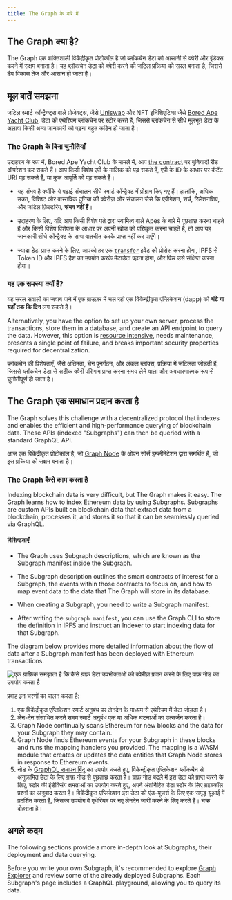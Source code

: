```yaml
---
title: The Graph के बारे में
---
```


## The Graph क्या है?

The Graph एक शक्तिशाली विकेंद्रीकृत प्रोटोकॉल है जो ब्लॉकचेन डेटा को आसानी से क्वेरी और इंडेक्स करने में सक्षम बनाता है। यह ब्लॉकचेन डेटा को क्वेरी करने की जटिल प्रक्रिया को सरल बनाता है, जिससे डैप विकास तेज और आसान हो जाता है।

## मूल बातें समझना

जटिल स्मार्ट कॉन्ट्रैक्ट्स वाले प्रोजेक्ट्स, जैसे [Uniswap](https://uniswap.org/) और NFT इनिशिएटिव्स जैसे [Bored Ape Yacht Club](https://boredapeyachtclub.com/), डेटा को एथेरियम ब्लॉकचेन पर स्टोर करते हैं, जिससे ब्लॉकचेन से सीधे मूलभूत डेटा के अलावा किसी अन्य जानकारी को पढ़ना बहुत कठिन हो जाता है।

### The Graph के बिना चुनौतियाँ

उदाहरण के रूप में, Bored Ape Yacht Club के मामले में, आप [the contract](https://etherscan.io/address/0xbc4ca0eda7647a8ab7c2061c2e118a18a936f13d#code) पर बुनियादी रीड ऑपरेशन कर सकते हैं। आप किसी विशेष एपी के मालिक को पढ़ सकते हैं, एपी के ID के आधार पर कंटेंट URI पढ़ सकते हैं, या कुल आपूर्ति को पढ़ सकते हैं।

- यह संभव है क्योंकि ये पढ़ाई संचालन सीधे स्मार्ट कॉन्ट्रैक्ट में प्रोग्राम किए गए हैं। हालांकि, अधिक उन्नत, विशिष्ट और वास्तविक दुनिया की क्वेरीज़ और संचालन जैसे कि एग्रीगेशन, सर्च, रिलेशनशिप, और जटिल फ़िल्टरिंग, **संभव नहीं हैं**।

- उदाहरण के लिए, यदि आप किसी विशेष पते द्वारा स्वामित्व वाले Apes के बारे में पूछताछ करना चाहते हैं और किसी विशेष विशेषता के आधार पर अपनी खोज को परिष्कृत करना चाहते हैं, तो आप यह जानकारी सीधे कॉन्ट्रैक्ट के साथ बातचीत करके प्राप्त नहीं कर पाएंगे।

- ज्यादा डेटा प्राप्त करने के लिए, आपको हर एक [`transfer`](https://etherscan.io/address/0xbc4ca0eda7647a8ab7c2061c2e118a18a936f13d#code#L1746) इवेंट को प्रोसेस करना होगा, IPFS से Token ID और IPFS हैश का उपयोग करके मेटाडेटा पढ़ना होगा, और फिर उसे संक्षिप्त करना होगा।

### यह एक समस्या क्यों है?

यह सरल सवालों का जवाब पाने में एक ब्राउज़र में चल रही एक विकेन्द्रीकृत एप्लिकेशन (dapp) को **घंटे या यहाँ तक कि दिन** लग सकते हैं।

Alternatively, you have the option to set up your own server, process the transactions, store them in a database, and create an API endpoint to query the data. However, this option is [resource intensive](/resources/benefits/), needs maintenance, presents a single point of failure, and breaks important security properties required for decentralization.

ब्लॉकचेन की विशेषताएँ, जैसे अंतिमता, चेन पुनर्गठन, और अंकल ब्लॉक्स, प्रक्रिया में जटिलता जोड़ती हैं, जिससे ब्लॉकचेन डेटा से सटीक क्वेरी परिणाम प्राप्त करना समय लेने वाला और अवधारणात्मक रूप से चुनौतीपूर्ण हो जाता है।

## The Graph  एक समाधान प्रदान करता है

The Graph solves this challenge with a decentralized protocol that indexes and enables the efficient and high-performance querying of blockchain data. These APIs (indexed "Subgraphs") can then be queried with a standard GraphQL API.

आज एक विकेंद्रीकृत प्रोटोकॉल है, जो [Graph Node](https://github.com/graphprotocol/graph-node) के ओपन सोर्स इम्प्लीमेंटेशन द्वारा समर्थित है, जो इस प्रक्रिया को सक्षम बनाता है।

### The Graph कैसे काम करता है

Indexing blockchain data is very difficult, but The Graph makes it easy. The Graph learns how to index Ethereum data by using Subgraphs. Subgraphs are custom APIs built on blockchain data that extract data from a blockchain, processes it, and stores it so that it can be seamlessly queried via GraphQL.

#### विशिष्टताएँ

- The Graph uses Subgraph descriptions, which are known as the Subgraph manifest inside the Subgraph.

- The Subgraph description outlines the smart contracts of interest for a Subgraph, the events within those contracts to focus on, and how to map event data to the data that The Graph will store in its database.

- When creating a Subgraph, you need to write a Subgraph manifest.

- After writing the `subgraph manifest`, you can use the Graph CLI to store the definition in IPFS and instruct an Indexer to start indexing data for that Subgraph.

The diagram below provides more detailed information about the flow of data after a Subgraph manifest has been deployed with Ethereum transactions.

![एक ग्राफ़िक समझाता है कि कैसे ग्राफ़ डेटा उपभोक्ताओं को क्वेरीज़ प्रदान करने के लिए ग्राफ़ नोड का उपयोग करता है](/img/graph-dataflow.png)

प्रवाह इन चरणों का पालन करता है:

1.  एक विकेंद्रीकृत एप्लिकेशन स्मार्ट अनुबंध पर लेनदेन के माध्यम से एथेरियम में डेटा जोड़ता है।
2.  लेन-देन संसाधित करते समय स्मार्ट अनुबंध एक या अधिक घटनाओं का उत्सर्जन करता है।
3.  Graph Node continually scans Ethereum for new blocks and the data for your Subgraph they may contain.
4.  Graph Node finds Ethereum events for your Subgraph in these blocks and runs the mapping handlers you provided. The mapping is a WASM module that creates or updates the data entities that Graph Node stores in response to Ethereum events.
5.  नोड के [GraphQL समापन बिंदु](https://graphql.org/learn/) का उपयोग करते हुए, विकेन्द्रीकृत एप्लिकेशन ब्लॉकचैन से अनुक्रमित डेटा के लिए ग्राफ़ नोड से पूछताछ करता है। ग्राफ़ नोड बदले में इस डेटा को प्राप्त करने के लिए, स्टोर की इंडेक्सिंग क्षमताओं का उपयोग करते हुए, अपने अंतर्निहित डेटा स्टोर के लिए ग्राफ़कॉल प्रश्नों का अनुवाद करता है। विकेंद्रीकृत एप्लिकेशन इस डेटा को एंड-यूजर्स के लिए एक समृद्ध यूआई में प्रदर्शित करता है, जिसका उपयोग वे एथेरियम पर नए लेनदेन जारी करने के लिए करते हैं। चक्र दोहराता है।

## अगले कदम

The following sections provide a more in-depth look at Subgraphs, their deployment and data querying.

Before you write your own Subgraph, it's recommended to explore [Graph Explorer](https://thegraph.com/explorer) and review some of the already deployed Subgraphs. Each Subgraph's page includes a GraphQL playground, allowing you to query its data.
